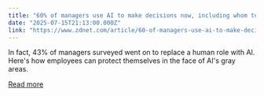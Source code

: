 ```yaml
---
title: "60% of managers use AI to make decisions now, including whom to promote and fire - does yours?"
date: "2025-07-15T21:13:00.000Z"
link: "https://www.zdnet.com/article/60-of-managers-use-ai-to-make-decisions-now-including-whom-to-promote-and-fire-does-yours/"
---
```


In fact, 43% of managers surveyed went on to replace a human role with AI. Here's how employees can protect themselves in the face of AI's gray areas.

[Read more](https://www.zdnet.com/article/60-of-managers-use-ai-to-make-decisions-now-including-whom-to-promote-and-fire-does-yours/)
